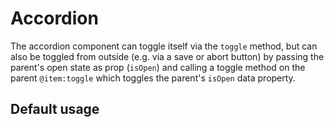 
<Meta of={DpAccordionStories} />

# Accordion

The accordion component can toggle itself via the `toggle` method, but can also be toggled from outside
(e.g. via a save or abort button) by passing the parent's open state as prop (`isOpen`) and calling
a toggle method on the parent `@item:toggle` which toggles the parent's `isOpen` data property.

## Default usage

<Canvas of={DpAccordionStories.Default} />
